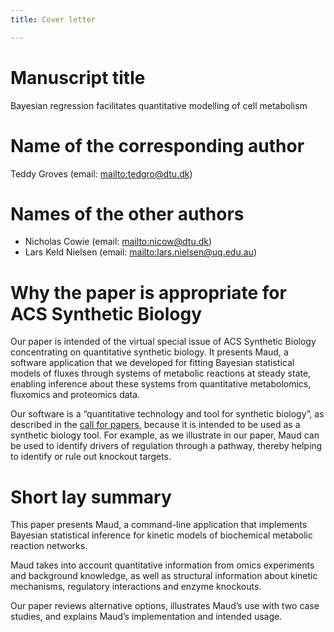 ```yaml
---
title: Cover letter

---
```


# Manuscript title

Bayesian regression facilitates quantitative modelling of cell metabolism

# Name of the corresponding author

Teddy Groves (email: <mailto:tedgro@dtu.dk>)

# Names of the other authors

- Nicholas Cowie (email: <mailto:nicow@dtu.dk>)
- Lars Keld Nielsen (email: <mailto:lars.nielsen@uq.edu.au>)

# Why the paper is appropriate for ACS Synthetic Biology

Our paper is intended of the virtual special issue of ACS Synthetic Biology
concentrating on quantitative synthetic biology. It presents Maud, a software
application that we developed for fitting Bayesian statistical models of fluxes
through systems of metabolic reactions at steady state, enabling inference about
these systems from quantitative metabolomics, fluxomics and proteomics data.

Our software is a "quantitative technology and tool for synthetic
biology", as described in the [call for papers](https://axial.acs.org/biology-and-biological-chemistry/cfp-quantitative-synthetic-biology),
because it is intended to be used as a synthetic biology tool. For example, as
we illustrate in our paper, Maud can be used to identify drivers of regulation
through a pathway, thereby helping to identify or rule out knockout targets.

# Short lay summary

This paper presents Maud, a command-line application that implements
Bayesian statistical inference for kinetic models of biochemical metabolic
reaction networks. 

Maud takes into account quantitative information from omics experiments
and background knowledge, as well as structural information about kinetic
mechanisms, regulatory interactions and enzyme knockouts. 

Our paper reviews alternative options, illustrates Maud's use with two case
studies, and explains Maud's implementation and intended usage.
